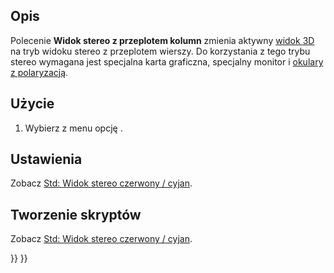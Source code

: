 <languages/>

{{Docnav/pl
|[[Std_ViewIvStereoInterleavedRows/pl|Widok stereo z przeplotem wierszy]]
|[[Std_ViewIvStereoOff/pl|Wyłącz widok trójwymiarowy]]
|[[Std_View_Menu/pl|Menu Widok]]
|IconL=Std_ViewIvStereoInterleavedRows.svg
|IconR=Std_ViewIvStereoOff.svg
|IconC=Freecad.svg
}}

{{GuiCommand/pl
|Name=Std ViewIvStereoInterleavedColumns
|Name/pl=Std: Widok stereo z przeplotem kolumn
|MenuLocation=Widok → Widok trójwymiarowy → Widok z przeplotem kolumn
|Workbenches=wszystkie
|SeeAlso=[[Std_ViewIvStereoRedGreen/pl|Widok stereo czerwony / cyjan]],  [[Std_ViewIvStereoQuadBuff/pl|Widok poczwórny bufor stereo]], [[Std_ViewIvStereoInterleavedRows/pl|Widok stereo z przeplotem wierszy]], [[Std_ViewIvStereoOff/pl|Wyłącz widok trójwymiarowy]]
}}

<span id="Description"></span>
==Opis==

Polecenie '''Widok stereo z przeplotem kolumn''' zmienia aktywny [[3D_view/pl|widok 3D]] na tryb widoku stereo z przeplotem wierszy. Do korzystania z tego trybu stereo wymagana jest specjalna karta graficzna, specjalny monitor i [https://en.wikipedia.org/wiki/Active_shutter_3D_system okulary z polaryzacją].

<span id="Usage"></span>
==Użycie==

# Wybierz z menu opcję {{MenuCommand|Widok → Widok trójwymiarowy → [[Image:Std_ViewIvStereoInterleavedColumns.svg|16px]] Widok stereo z przeplotem kolumn}}.

<span id="Preferences"></span>
==Ustawienia==

Zobacz [[Std_ViewIvStereoRedGreen/pl#Preferencje|Std: Widok stereo czerwony / cyjan]].

<span id="Scripting"></span>
==Tworzenie skryptów==

Zobacz [[Std_ViewIvStereoRedGreen/pl#Tworzenie_skryptów|Std: Widok stereo czerwony / cyjan]].


{{Docnav/pl
|[[Std_ViewIvStereoInterleavedRows/pl|Widok stereo z przeplotem wierszy]]
|[[Std_ViewIvStereoOff/pl|Wyłącz widok trójwymiarowy]]
|[[Std_View_Menu/pl|Menu Widok]]
|IconL=Std_ViewIvStereoInterleavedRows.svg
|IconR=Std_ViewIvStereoOff.svg
|IconC=Freecad.svg
}}

{{Std_Base_navi{{#translation:}}}}
{{Userdocnavi{{#translation:}}}}